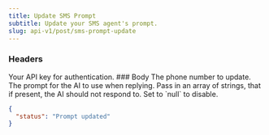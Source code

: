 ```yaml
---
title: Update SMS Prompt
subtitle: Update your SMS agent's prompt.
slug: api-v1/post/sms-prompt-update
---
```



### Headers

<ParamField header="authorization" type="string" required>
  Your API key for authentication.
</ParamField>
### Body


<ParamField body="phone_number" type="string">
The phone number to update.
</ParamField>

<ParamField body="prompt" type="string">
The prompt for the AI to use when replying. 
</ParamField>

<ParamField body="ignore_keywords" type="array">
Pass in an array of strings, that if present, the AI should not respond to. Set to `null` to disable.
</ParamField>

<ResponseExample>

```json Response
{
  "status": "Prompt updated"
}
```

</ResponseExample>









